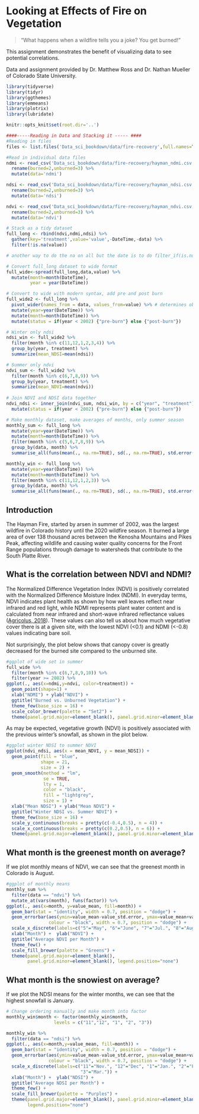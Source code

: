 # Looking at Effects of Fire on Vegetation

>"What happens when a wildfire tells you a joke? You get burned!"

This assignment demonstrates the benefit of visualizing data to see potential correlations.

Data and assignment provided by Dr. Matthew Ross and Dr. Nathan Mueller of Colorado State University.
 

```r

library(tidyverse)
library(tidyr)
library(ggthemes)
library(emmeans)
library(plotrix)
library(lubridate)

knitr::opts_knit$set(root.dir='..')

```

```r
####-----Reading in Data and Stacking it ----- ####
#Reading in files
files <- list.files('Data_sci_bookdown/data/fire-recovery',full.names=T)

#Read in individual data files
ndmi <- read_csv('Data_sci_bookdown/data/fire-recovery/hayman_ndmi.csv') %>% 
  rename(burned=2,unburned=3) %>%
  mutate(data='ndmi')

ndsi <- read_csv('Data_sci_bookdown/data/fire-recovery/hayman_ndsi.csv') %>% 
  rename(burned=2,unburned=3) %>%
  mutate(data='ndsi')

ndvi <- read_csv('Data_sci_bookdown/data/fire-recovery/hayman_ndvi.csv')%>% 
  rename(burned=2,unburned=3) %>%
  mutate(data='ndvi')

# Stack as a tidy dataset
full_long <- rbind(ndvi,ndmi,ndsi) %>%
  gather(key='treatment',value='value',-DateTime,-data) %>%
  filter(!is.na(value))

# another way to do the na on all but the date is to do filter_if(is.numeric, all_vars(!is.na(.)))

# Convert full_long dataset to wide format
full_wide<-spread(full_long,data,value) %>%
  mutate(month=month(DateTime),
         year = year(DateTime))
```

```r
# Convert to wide with modern syntax, add pre and post burn
full_wide2 <- full_long %>%
  pivot_wider(names_from = data, values_from=value) %>% # determines observation name and value columns
  mutate(year=year(DateTime)) %>%
  mutate(month=month(DateTime)) %>%
  mutate(status = if(year < 2002) {"pre-burn"} else {"post-burn"})

# Winter only ndsi
ndsi_win <- full_wide2 %>% 
  filter(month %in% c(11,12,1,2,3,4)) %>% 
  group_by(year, treatment) %>%
  summarize(mean_NDSI=mean(ndsi))

# Summer only ndvi
ndvi_sum <- full_wide2 %>% 
  filter(month %in% c(6,7,8,9)) %>% 
  group_by(year, treatment) %>%
  summarize(mean_NDVI=mean(ndvi))
  
# Join NDVI and NDSI data together
ndvi_ndsi <- inner_join(ndvi_sum, ndsi_win, by = c("year", "treatment")) %>%
  mutate(status = if(year < 2002) {"pre-burn"} else {"post-burn"})

# Make monthly dataset, make averages of months, only summer season
monthly_sum <- full_long %>%
  mutate(year=year(DateTime)) %>%
  mutate(month=month(DateTime)) %>%
  filter(month %in% c(5,6,7,8,9)) %>%
  group_by(data, month) %>%
  summarise_all(funs(mean(., na.rm=TRUE), sd(., na.rm=TRUE), std.error(., na.rm=TRUE)))

monthly_win <- full_long %>%
  mutate(year=year(DateTime)) %>%
  mutate(month=month(DateTime)) %>%
  filter(month %in% c(11,12,1,2,3)) %>%
  group_by(data, month) %>%
  summarise_all(funs(mean(., na.rm=TRUE), sd(., na.rm=TRUE), std.error(., na.rm=TRUE)))

```

## Introduction

The Hayman Fire, started by arsen in summer of 2002, was the largest wildfire in Colorado history until the 2020 wildfire season. It burned a large area of over 138 thousand acres between the Kenosha Mountains and Pikes Peak, affecting wildlife and causing water quality concerns for the Front Range populations through damage to watersheds that contribute to the South Platte River.

## What is the correlation between NDVI and NDMI?

The Normalized Difference Vegetation Index (NDVI) is positively correlated with the Normalized Difference Moisture Index (NDMI). In everyday terms, NDVI indicates plant health as shown by how well leaves reflect near infrared and red light, while NDMI represents plant water content and is calculated from near infrared and short-wave infrared reflectance values ([Agricolus, 2018](https://www.agricolus.com/en/vegetation-indices-ndvi-ndmi/)). These values can also tell us about how much vegetative cover there is at a given site, with the lowest NDVI (<0.1) and NDMI (<-0.8) values indicating bare soil.

Not surprisingly, the plot below shows that canopy cover is greatly decreased for the burned site compared to the unburned site.

```r

#ggplot of wide set in summer
full_wide %>%
  filter(month %in% c(6,7,8,9,10)) %>%
  filter(year >= 2002) %>%
ggplot(., aes(x=ndmi,y=ndvi, color=treatment)) + 
  geom_point(shape=1) + 
  xlab("NDMI") + ylab("NDVI") +
  ggtitle("Burned vs. Unburned Vegetation") +
  theme_few(base_size = 16) +
  scale_color_brewer(palette = "Set2") +
  theme(panel.grid.major=element_blank(), panel.grid.minor=element_blank(), legend.position="bottom")

```

As may be expected, vegetative growth (NDVI) is positively associated with the previous winter's snowfall, as shown in the plot below.

```r

#ggplot winter NDSI to summer NDVI
ggplot(ndvi_ndsi, aes(x = mean_NDVI, y = mean_NDSI)) +
  geom_point(fill = "blue", 
             shape = 21, 
             size = 2) +
  geom_smooth(method = "lm",
              se = TRUE,
              lty = 1,
              color = "black",
              fill = "lightgrey",
              size = 1) +
  xlab("Mean NDSI") + ylab("Mean NDVI") +
  ggtitle("Winter NDSI vs. Summer NDVI") +
  theme_few(base_size = 16) +
  scale_y_continuous(breaks = pretty(c(-0.4,0.5), n = 4)) +
  scale_x_continuous(breaks = pretty(c(0.2,0.5), n = 6)) +
  theme(panel.grid.major=element_blank(), panel.grid.minor=element_blank(), legend.position="bottom")

```

## What month is the greenest month on average? 

If we plot monthly means of NDVI, we can see that the greenest month in Colorado is August.

```r

#ggplot of monthly means
monthly_sum %>%
  filter(data == "ndvi") %>%
  mutate_at(vars(month), funs(factor)) %>%
ggplot(., aes(x=month, y=value_mean, fill=month)) + 
  geom_bar(stat = "identity", width = 0.7, position = "dodge") +
  geom_errorbar(aes(ymin=value_mean-value_std.error, ymax=value_mean+value_std.error), 
                colour = "black", width = 0.7, position = "dodge") +
  scale_x_discrete(labels=c("5"="May", "6"="June", "7"="Jul.", "8"="Aug.", "9"="Sept.")) +
  xlab("Month") +  ylab("NDVI") +
  ggtitle("Average NDVI per Month") +
  theme_few() +
  scale_fill_brewer(palette = "Greens") +
  theme(panel.grid.major=element_blank(), 
        panel.grid.minor=element_blank(), legend.position="none")

```

## What month is the snowiest on average?

If we plot the NDSI means for the winter months, we can see that the highest snowfall is January.

```r

# Change ordering manually and make month into factor
monthly_win$month <- factor(monthly_win$month,   
                  levels = c("11","12", "1", "2", "3"))

monthly_win %>%
  filter(data == "ndsi") %>%
ggplot(., aes(x=month,y=value_mean, fill=month)) + 
  geom_bar(stat = "identity", width = 0.7, position = "dodge") +
  geom_errorbar(aes(ymin=value_mean-value_std.error, ymax=value_mean+value_std.error), 
                colour = "black", width = 0.7, position = "dodge") +
  scale_x_discrete(labels=c("11"="Nov.", "12"="Dec", "1"="Jan.", "2"="Feb.", 
                            "3"="Mar.")) +
  xlab("Month") +  ylab("NDSI") +
  ggtitle("Average NDSI per Month") +
  theme_few() +
  scale_fill_brewer(palette = "Purples") +
  theme(panel.grid.major=element_blank(), panel.grid.minor=element_blank(), 
        legend.position="none")

```